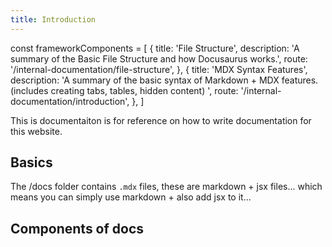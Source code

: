 ```yaml
---
title: Introduction
---
```

const frameworkComponents = [
    {
        title: 'File Structure',
        description: 'A summary of the Basic File Structure and how Docusaurus works.',
        route: '/internal-documentation/file-structure',
    },
    {
        title: 'MDX Syntax Features',
        description: 'A summary of the basic syntax of Markdown + MDX features. (includes creating tabs, tables, hidden content) ',
        route: '/internal-documentation/introduction',
    },
]

This is documentaiton is for reference on how to write documentation for this website.

## Basics

The /docs folder contains `.mdx` files, these are markdown + jsx files... which means you can simply use 
markdown + also add jsx to it...

## Components of docs

<br/>

<Cards cards={frameworkComponents} />